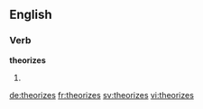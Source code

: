 ==English==

===Verb===
'''theorizes'''

# {{en-third-person singular of|theorize}}

[[de:theorizes]]
[[fr:theorizes]]
[[sv:theorizes]]
[[vi:theorizes]]
